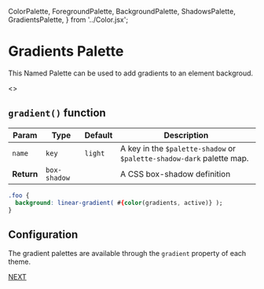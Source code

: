   ColorPalette,
  ForegroundPalette,
  BackgroundPalette,
  ShadowsPalette,
  GradientsPalette,
} from '../Color.jsx';

<Meta title="Colors/Gradient Palette" />


# Gradients Palette

This Named Palette can be used to add gradients to an element backgroud.

<Story name="Gradient Palette">
  <>
    <GradientsPalette name="Gradient" />
    <GradientsPalette name="Gradient Dark" />
  </>
</Story>

## `gradient()` function

| Param | Type | Default | Description |
| --- | --- | --- | --- |
| `name` | `key` | `light` | A key in the `$palette-shadow` or `$palette-shadow-dark` palette map. |
| __Return__ | `box-shadow` | | A CSS box-shadow definition |

```css
.foo {
  background: linear-gradient( #{color(gradients, active)} );
}
```

## Configuration

The gradient palettes are available through the `gradient`
property of each theme.

[NEXT](/?path=/docs/measurements-introduction--page)
